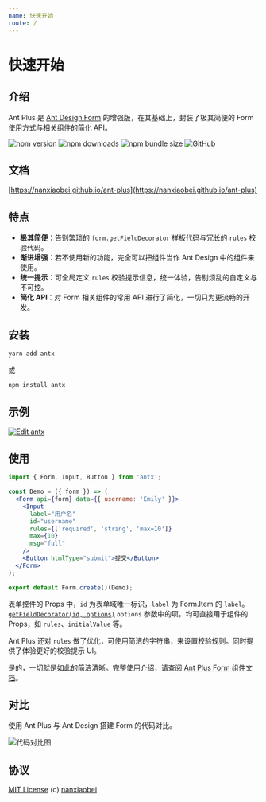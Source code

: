 ```yaml
---
name: 快速开始
route: /
---
```



# 快速开始

## 介绍

Ant Plus 是 [Ant Design Form](https://ant.design/components/form-cn/) 的增强版，在其基础上，封装了极其简便的 Form 使用方式与相关组件的简化 API。

[![npm version](https://img.shields.io/npm/v/antx.svg?style=flat-square)](https://www.npmjs.com/package/antx)
[![npm downloads](https://img.shields.io/npm/dt/antx.svg?style=flat-square)](http://www.npmtrends.com/antx)
[![npm bundle size](https://img.shields.io/bundlephobia/minzip/antx?style=flat-square)](https://bundlephobia.com/result?p=antx)
[![GitHub](https://img.shields.io/github/license/nanxiaobei/ant-plus.svg?style=flat-square)](https://github.com/nanxiaobei/ant-plus/blob/master/LICENSE)

## 文档

[https://nanxiaobei.github.io/ant-plus](https://nanxiaobei.github.io/ant-plus)

## 特点

- **极其简便**：告别繁琐的 `form.getFieldDecorator` 样板代码与冗长的 `rules` 校验代码。
- **渐进增强**：若不使用新的功能，完全可以把组件当作 Ant Design 中的组件来使用。
- **统一提示**：可全局定义 `rules` 校验提示信息，统一体验，告别烦乱的自定义与不可控。
- **简化 API**：对 Form 相关组件的常用 API 进行了简化，一切只为更流畅的开发。

## 安装

```sh
yarn add antx
```

或

```sh
npm install antx
```

## 示例

[![Edit antx](https://codesandbox.io/static/img/play-codesandbox.svg)](https://codesandbox.io/s/antx-mqxxzrj87j?fontsize=14)

## 使用

```jsx harmony
import { Form, Input, Button } from 'antx';

const Demo = ({ form }) => (
  <Form api={form} data={{ username: 'Emily' }}>
    <Input
      label="用户名"
      id="username"
      rules={['required', 'string', 'max=10']}
      max={10}
      msg="full"
    />
    <Button htmlType="submit">提交</Button>
  </Form>
);

export default Form.create()(Demo);
```

表单控件的 Props 中，`id` 为表单域唯一标识，`label` 为 Form.Item 的 `label`。[`getFieldDecorator(id, options)`](<https://ant.design/components/form-cn/#getFieldDecorator(id,-options)-%E5%8F%82%E6%95%B0>) `options` 参数中的项，均可直接用于组件的 Props，如 `rules`、`initialValue` 等。

Ant Plus 还对 `rules` 做了优化，可使用简洁的字符串，来设置校验规则。同时提供了体验更好的校验提示 UI。

是的，一切就是如此的简洁清晰。完整使用介绍，请查阅 [Ant Plus Form 组件文档](https://nanxiaobei.github.io/ant-plus/#/form)。

## 对比

使用 Ant Plus 与 Ant Design 搭建 Form 的代码对比。

![代码对比图](https://raw.githubusercontent.com/nanxiaobei/ant-plus/master/contrast/demo.png)

## 协议

[MIT License](https://github.com/nanxiaobei/ant-plus/blob/master/LICENSE) (c) [nanxiaobei](https://mrlee.me/)
